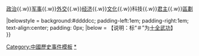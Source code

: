 <noinclude><!-- 你想修其他顏色就大膽修。
--></noinclude>{{Navbox
|name = 清朝歷史事件
|title = {{Qing Flag}}[[清朝历史|歷史]]
|state = {{{state|autocollapse}}}
|bodystyle = background:#fdfdcc; width:100%; vertical-align:middle;
|titlestyle = background:#cccccc; 
|abovestyle = background:#ddddcc; padding-left:1em; padding-right:1em; text-align:center;
|groupstyle = background:#ddddcc; padding-left:1em; padding-right:1em; text-align:right;
|liststyle = background:transparent; text-align:left/center;
|oddstyle = background:transparent;
|evenstyle = background:#f7f7cc;
|image = [[File:Flag of the Qing Dynasty (1862-1889).svg|80px|三角黄龙旗]]<br /><br />[[File:Flag of China (1889–1912).svg|80px|黄龙旗]]
|listclass = hlist

|group1 = 女真崛起
|list1 =
* [[建州女真]]
**[[努尔哈赤统一建州女真之战]]
*[[古勒山之战]]
**[[費阿拉城|建造费阿拉]]
**[[叶赫部|击败叶赫部]]
*[[海西女真|统一海西女真]]
**[[哈达 (海西女真)|攻灭哈达]]
**[[辉发|攻灭辉发]]
**[[乌拉城之战|攻灭乌拉]]
**[[葉赫|攻灭叶赫]]
*[[野人女真|征抚野人女真]]
* [[后金|後金建國]]
* [[八旗|创制八旗]]
* [[議政王大臣會議]]

|group2 = 立國戰事
|list2 =
* [[明清戰爭]]
** [[七大恨|七大恨誓师]]
** [[清兵入塞]]
** [[一片石之战|清兵入關]]
* [[洪承畴]]
* [[多爾袞|多爾袞攝政]]
* [[綠營 (清朝)|綠營]]
* [[甲申之變|甲申国难]]
** [[扬州十日]]
** [[嘉定三屠]]
** [[江阴八十一日|江陰慘殺]]
** [[屠蜀]]
* [[张献忠|張獻忠被殺]]
* [[清荷聯軍]]
* [[反清复明]]
** [[南明]]
** [[李成棟 (明朝)|李成棟反清]]
** [[通海案]]
* [[计丁授田]]
* [[天聪新政]]
* [[四大贝勒]]
** [[代善]]
** [[阿敏 (清朝)|阿敏]]
** [[莽古尔泰]]
** [[皇太極]]
* 三王归顺
** [[孔有德]]
** [[尚可喜]]
** [[耿仲明]]
* 清军入侵朝鮮
** [[丁卯戰爭]]
** [[丙子戰爭]]
* [[后金征服察哈尔|征服察哈尔]]
** [[理藩院|蒙古衙門]]
** [[清代蒙古盟部旗列表|编设盟旗]]

|group3 = 清初
|list3 =
* 清初六大弊政
**[[圈地|圈地令]]
**[[剃髮易服|剃发令]]
**[[投充|投充法]]
**[[逃人法]]
**[[柳條邊]]
**[[明末清初屠殺事件|屠城]]
* [[湖广填四川]]
* [[大清律例]]
* [[首崇满洲]]
* [[滿城]]
* [[皇商]]
*[[遷界令]]
* [[庚寅之劫]]
* [[函可案]]
*[[南北黨爭]]
* [[丁酉科場案]]
* [[哭庙案]]
* [[江南奏銷案]]
* [[丁未漂人事件]]

|group4 = 中期
|list4 =
* [[康乾盛世|康雍乾盛世]]
* 四大臣辅政
** [[索尼 (清朝)|索尼]]
** [[遏必隆]]
** [[鳌拜]]
** [[苏克萨哈]]
* [[康熙历狱]]
* [[雅克萨战役]]
** [[尼布楚條約|《尼布楚條約》]]
** [[东正教北京传道团|俄罗斯馆]]
* [[文字獄]]
** [[莊廷鑨明史案]]
** [[南山案]]
* [[三藩之乱]]
** [[吴周]]
* [[南書房]]
* [[臺灣清治時期|佔領台湾]]
** [[迁界禁海]]
** [[澎湖海战]]
* [[多倫諾爾會盟]]
** [[烏蘭布通之戰]]
** [[昭莫多之战]]
** [[喀尔喀蒙古族|喀尔喀蒙古]]
* [[康熙帝南巡]]
* [[康熙字典|編製《康熙字典》]]
** [[字贯案]]
* [[中国礼仪之争]]
** [[中国礼仪之争|清中期禁教]]
* 《[[弟子规]]》出书
* [[九子夺嫡]]
*[[朱一貴事件]]
* [[雍正帝|世宗改制]]
** [[駐藏大臣]]
** [[罗卜藏丹津|羅卜藏丹津之亂]]
** [[藏區分治]]
** [[改土歸流]]
** [[恰克圖界約|《恰克圖界約》]]
** [[耗羡歸公|火耗歸公]]
** [[軍機處]]
** [[攤丁入地]]
**[[官绅一体当差纳粮]]
** [[密摺|密摺制度]]
*[[骨宗事件]]
*[[水沙連之役]]
* [[大甲西社抗清事件]]
* [[苗民起义|古州苗亂]]
* [[八旗生计]]
* [[汉军出旗]]
* [[大小金川之役]]
** [[大金川之戰]]＃
** [[第二次金川之戰]]＃
* [[珠爾默特那木札勒|珠爾默特那木札勒之亂]]
* [[乾隆帝南巡]]
* [[準噶爾之役]]＃
** [[清军驱准保藏|准噶尔入藏]]
** [[和通泊之战]]
** [[光显寺之战]]
** [[阿睦爾撒納之亂]]＃
* [[孤立主义|鎖國政策]]
** [[一口通商]]
* [[大小和卓之亂]]＃
** [[库车之战]]
** [[叶尔羌之战]]
** [[通古思鲁克之战]]
** [[呼尔璊大捷]]
** [[和阗之战]]
** [[霍斯库鲁克之战]]
** [[阿尔楚尔之战]]
** [[伊西洱库尔淖尔之战]]
* [[清缅战争]]＃
* [[四庫全書|編纂《四庫全書》]]
* [[撤驛之變]]
* [[甘肅冒賑案]]
* [[蘇四十三起義]]
* [[林爽文事件|林爽文起义]]＃
** [[洪门|天地會]]
** [[篤嘉莊之戰]]
* [[清軍入越戰爭]]＃
* [[廓爾喀之役|廓爾喀侵藏戰爭]]＃
** [[西藏善後章程|《西藏善後章程》]]
** [[欽定藏內善後章程|《欽定藏內善後章程》]]
* [[十全武功]]＃
* [[議罪銀]]
* [[喬治·馬戛爾尼，第一代馬戛爾尼伯爵|英使礼节争议]]
* [[苗民起义 (1795–1806年)|嘉慶苗亂]]
* [[川楚教亂]]
** [[白蓮教]]
* [[陳德 (清朝)|陳德行刺嘉慶案]]
* [[孜牙墩事件]]
* [[癸酉之变]]
** [[天理教 (中国)|天理教]]
* [[嘉慶兵部大印丟失案]]
* [[張格爾之亂]]
* [[嘉道中衰]]
* [[律勞卑|律勞卑事件]]

|group5 = 1840年代
|list5 =
* [[第一次鸦片战争|鴉片戰爭]]
** [[林維喜案]]
** [[穿鼻之战]]
** [[虎门销烟]]
** [[穿鼻草約|《穿鼻草約》]]
** [[第一次定海之战]]
** [[第二次定海之战]]
** [[镇海之战 (1841年)|镇海之战]]
** [[乍浦之战]]
** [[吴淞战役]]
** [[镇江之战 (1842年)|镇江之战]]
*[[不平等条约]]
** [[广州和约|《廣州和約》]]
** [[南京条约|《江寧條約》]]
** 《[[中美望厦条约]]》
** [[五口通商]]
** [[五口通商附粘善後條款|《虎門條約》]]
* [[森巴戰爭|西藏森巴戰爭]]
* [[七和卓之亂]]
|group6 = 1850年代
|list6 =
* [[太平天国]]
** [[太平天國之亂|之亂]]
** [[天京之變]]
* [[捻軍]]
* [[广东洪兵起义]]
* [[小刀会|小刀會起義]]（天地會）
* [[团练|团练武装]]
** [[淮軍]]
** [[湘军]]
** [[楚勇|楚军]]
* [[苗民起义]]
* [[大成国]]（天地會）
* [[廓藏戰爭 (1855年－1856年)|廓藏戰爭]]
* [[塔城贸易圈事件]]
* [[户部宝钞案]]
* [[戊午科场案]]
* [[云南回变]]
** [[潘泰人]]
* [[璦琿條約|《璦琿條約》]]
* [[第二次鸦片战争|英法聯軍]]
** [[马赖|廣西教案]]
** [[亞羅號事件]]
** [[廣州城戰役]]
** [[大沽口战役]]
** [[圆明园|火烧圆明园]]
** [[天津条约|《天津條約》]]
** [[北京条约|《北京條約》]]

|group7 = 1860年代
|list7 =
* [[辛酉政变]]
** [[顧命八大臣]]
** [[兩宮聽政]]
** [[慈禧太后|慈禧太后專政]]
* [[同光中兴]]
* [[同治陕甘回变|陕甘回变]]
** [[圣山砍竹事件]]
** [[血洗秦家滩]]
** [[左宗棠|左宗棠入陕]]
** [[东干族]]
** [[回變]]（[[同治陕甘回变|陕甘]]、[[同治新疆回变|新疆]]、[[云南回变|云南]]）
** [[馬占鰲|马家军]]
* [[洋务运动]]
* [[樟腦戰爭]]

|group8 = 1870年代
|list8 =
* [[刺馬案]]
* [[天津教案]]
* [[中国留美幼童]]
* [[申報|《申報》]]
** [[楊乃武與小白菜案]]
* [[左宗棠收复新疆]]
** [[伊犁危機]]

|group9 = 1880年代
|list9 =
* [[胡雪巖|胡雪巖錢莊擠兌倒閉]]
** [[甘肃新疆省|新疆置省]]
* [[清朝新式海軍|新式海军]]
** [[北洋水師]]
* [[中法战争]]
** [[交趾支那遠征]]
** [[中法新约|《中法新約》]]
** [[福建臺灣省|臺灣建省]]
* [[长崎事件]]
* [[丁戊奇荒]]（旱灾饥荒）

|group10 = 1890年代
|list10 =
* [[甲午战争]]
** [[马关条约|《馬關條約》]]
** [[三國干涉還遼]]
** [[中俄密约|《中俄密約》]]
** [[通商银行]]
* [[乙未戰爭|乙未割讓台灣]]
** [[臺灣民主國]]
* [[興中會]]
** [[乙未廣州起義]]
* [[新軍]]
** [[定武军]]
* [[瓜分中國|列強瓜分中國]]
** [[门户开放政策]]
* [[戊戌变法]]
** [[公车上书]]
** [[曹州教案]]
** 《[[中外纪闻|万国公报]]》
** [[保国会]]
** 《[[明定国是诏]]》
** [[百日维新]]
** [[戊戌变法|戊戌政變]]
** [[戊戌六君子]]
** [[保皇会]]
** [[自立軍起義]]

|group11 = 1900年後
|list11 =

* [[己亥建储]]
* [[义和团运动|庚子国变]]
** [[八国联军之役|八国联军]]
** [[東南互保]]
** [[庚子俄难]]
** [[辛丑条约|《辛丑條約》]]
** [[庚子赔款]]
* [[清末新政]]
** [[科举|廢科舉]]
** [[出使各国考察政治大臣|五大臣出使]]
** [[北洋軍|北洋新軍]]
** [[交通銀行]]
** [[立憲運動]]
** [[资政院]]
** [[諮議局]]
* [[英國侵藏戰爭|木龍年戰爭]]
** [[中英續訂藏印條約|《中英續訂藏印條約》]]
** [[川軍入藏]]
* [[巴塘事变]]
**[[赵尔丰|趙爾豐]]在[[西康省|康區改土歸流]]
* [[中国同盟会]]（[[兴中会]]、[[华兴会]]、[[光復會]]等合併）
** [[黃花崗起義]]
* [[日俄战争]]
** 光復會
* [[丁未政潮]]
* [[国会请愿运动]]
** [[慶親王內閣|皇族內閣]]
* [[保路运动]]
* [[戕官事件]]
* [[辛亥革命]]
** [[共進會]]
** [[文学社]]
** [[武昌起义]]
** [[第一次驅漢事件]]
** [[滦州兵变]]
** [[外蒙古独立]]
** [[中華民國臨時政府 (1912年－1913年)|中華民國臨時政府]]
** [[宗社党]]
** [[宣統帝退位詔書|清帝退位]]
** [[清室優待條件|《清室優待條件》]]

|group12 = [[專門史|專門史]]
|group12style = background:#ddccdd; padding-left:1em; padding-right:1em; text-align:right;
|list12style = background:transparent; text-align:left/center;
|list12 = [[清朝历史|历史]]{{.w}}[[清朝政治|政治]]{{.w}}[[清军|军事]]{{.w}}[[清朝外交|外交]]{{.w}}[[清朝经济|经济]]{{.w}}[[清朝文化|文化]]{{.w}}科技{{.w}}[[清朝君主列表|君主]]{{.w}}[[清朝行政区划|區劃]]

|belowstyle = background:#ddddcc; padding-left:1em; padding-right:1em; text-align:center; padding: 0px;
|below = 【说明：标“＃”为[[十全武功]]】<br />{{中國歷史事件|清朝}}
}}<noinclude>
[[Category:中國歷史事件模板]]
[[Category:清朝歷史事件|*]]
[[Category:清朝导航模板| ]]
</noinclude>
